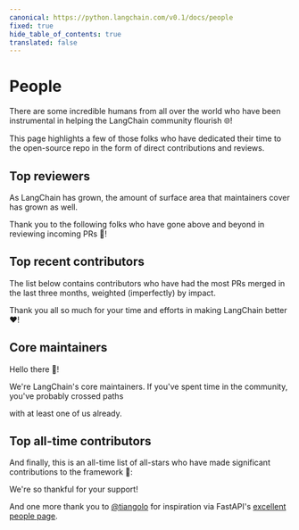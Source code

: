 ```yaml
---
canonical: https://python.langchain.com/v0.1/docs/people
fixed: true
hide_table_of_contents: true
translated: false
---
```



# People

There are some incredible humans from all over the world who have been instrumental in helping the LangChain community flourish 🌐!

This page highlights a few of those folks who have dedicated their time to the open-source repo in the form of direct contributions and reviews.

## Top reviewers

As LangChain has grown, the amount of surface area that maintainers cover has grown as well.

Thank you to the following folks who have gone above and beyond in reviewing incoming PRs 🙏!

<People type="top_reviewers"></People>

## Top recent contributors

The list below contains contributors who have had the most PRs merged in the last three months, weighted (imperfectly) by impact.

Thank you all so much for your time and efforts in making LangChain better ❤️!

<People type="top_recent_contributors" count="20"></People>

## Core maintainers

Hello there 👋!

We're LangChain's core maintainers. If you've spent time in the community, you've probably crossed paths

with at least one of us already.

<People type="maintainers"></People>

## Top all-time contributors

And finally, this is an all-time list of all-stars who have made significant contributions to the framework 🌟:

<People type="top_contributors"></People>

We're so thankful for your support!

And one more thank you to [@tiangolo](https://github.com/tiangolo) for inspiration via FastAPI's [excellent people page](https://fastapi.tiangolo.com/fastapi-people).